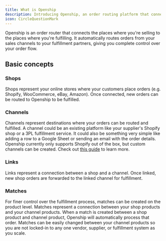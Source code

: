 ```yaml
---
title: What is Openship
description: Introducing Openship, an order routing platform that connects your sales channels to fulfillment partners.
icon: CircleQuestionMark
---
```



Openship is an order router that connects the places where you're selling to the places where you're fulfilling. It automatically routes orders from your sales channels to your fulfillment partners, giving you complete control over your order flow.

<IntroDiagram />

## Basic concepts

### Shops

Shops represent your online stores where your customers place orders (e.g. Shopify, WooCommerce, eBay, Amazon). Once connected, new orders can be routed to Openship to be fulfilled.

<ShopDiagram />

### Channels

Channels represent destinations where your orders can be routed and fulfilled. A channel could be an existing platform like your supplier's Shopify shop or a 3PL fulfillment service. It could also be something very simple like adding a row to a Google Sheet or sending an email with the order details. Openship currently only supports Shopify out of the box, but custom channels can be created. Check out [this guide](/docs/how-to-guides/create-custom-channel) to learn more.

<ChannelDiagram />

### Links

Links represent a connection between a shop and a channel. Once linked, new shop orders are forwarded to the linked channel for fulfillment.

<LinkDiagram />

### Matches

For finer control over the fulfillment process, matches can be created on the product level. Matches represent a connection between your shop products and your channel products. When a match is created between a shop product and channel product, Openship will automatically process that order. Matches can be easily changed between your channel products so you are not locked-in to any one vendor, supplier, or fulfillment system as you scale.

<MatchDiagram />